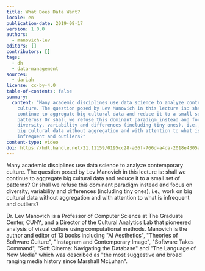```yaml
---
title: What Does Data Want?
locale: en
publication-date: 2019-08-17
version: 1.0.0
authors:
  - manovich-lev
editors: []
contributors: []
tags:
  - dh
  - data-management
sources:
  - dariah
license: cc-by-4.0
table-of-contents: false
summary:
  content: "Many academic disciplines use data science to analyze contemporary
    culture. The question posed by Lev Manovich in this lecture is: shall we
    continue to aggregate big cultural data and reduce it to a small set of
    patterns? Or shall we refuse this dominant paradigm instead and focus on
    diversity, variability and differences (including tiny ones), i.e., work on
    big cultural data without aggregation and with attention to what is
    infrequent and outliers?"
content-type: video
doi: https://hdl.handle.net/21.11159/0195cc28-a36f-766d-a4da-2018e4305afe
---
```

Many academic disciplines use data science to analyze contemporary culture. The question posed by Lev Manovich in this lecture is: shall we continue to aggregate big cultural data and reduce it to a small set of patterns? Or shall we refuse this dominant paradigm instead and focus on diversity, variability and differences (including tiny ones), i.e., work on big cultural data without aggregation and with attention to what is infrequent and outliers?

Dr. Lev Manovich is a Professor of Computer Science at The Graduate Center, CUNY, and a Director of the Cultural Analytics Lab that pioneered analysis of visual culture using computational methods. Manovich is the author and editor of 13 books including "AI Aesthetics", "Theories of Software Culture", "Instagram and Contemporary Image", "Software Takes Command", "Soft Cinema: Navigating the Database" and "The Language of New Media" which was described as "the most suggestive and broad ranging media history since Marshall McLuhan".

<VideoCard provider="youtube" id="Bjjbhs0O3LE" title="What Does Data Want?" image="/assets/content/assets/en/resources/hosted/what-does-data-want/lev-manovich.png" />
